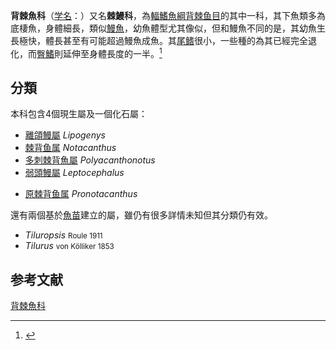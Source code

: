{{不是|棘背鱼科}}
{{AutoTaxobox
| fossil_range = {{Fossil range|桑托阶|現代}}{{r|FishBase}}
| image = Notacanthus chemnitzii.jpg
| image_caption =[[灰棘背鱼|灰棘背鱼]]  ''Notacanthus chemnitzii''
| taxon= Notacanthidae
| authority =[[L._S._Ber|L. S. Ber]]g, 1958
| subdivision_ranks = 屬
| subdivision = 
*[[離頜鰻屬|離頜鰻屬]] ''Lipogenys''
*[[棘背鱼属|棘背鱼属]] ''Notacanthus''
*[[多刺棘背魚屬|多刺棘背魚屬]] ''Polyacanthonotus''
*[[弱頭鰻屬|弱頭鰻屬]] ''Leptocephalus''
*{{绝灭}}[[原棘背鱼属|原棘背鱼属]] ''Pronotacanthus''
}}
'''背棘魚科'''（[[学名|学名]]：{{lang|la|Notacanthidae}}）又名'''棘鰻科'''，為[[輻鰭魚綱|輻鰭魚綱]][[背棘鱼目|背棘鱼目]]的其中一科，其下魚類多為底棲魚，身體細長，類似[[鰻魚|鰻魚]]，幼魚體型尤其像似，但和鰻魚不同的是，其幼魚生長極快，體長甚至有可能超過鰻魚成魚。其[[尾鳍|尾鳍]]很小，一些種的為其已經完全退化，而[[臀鰭|臀鰭]]則延伸至身體長度的一半。<ref name=EoF>{{cite book |editor=Paxton, J.R. |editor2=Eschmeyer, W.N.|author= McCosker, John F.|year=1998|title=Encyclopedia of Fishes|publisher= Academic Press|location=San Diego|page= 86|isbn= 0-12-547665-5}}</ref>

==分類==
本科包含4個現生屬{{r|FishBase}}及一個化石屬{{r|deeplyfish}}：
*[[離頜鰻屬|離頜鰻屬]] ''Lipogenys''
*[[棘背鱼属|棘背鱼属]] ''Notacanthus''
*[[多刺棘背魚屬|多刺棘背魚屬]] ''Polyacanthonotus''
*[[弱頭鰻屬|弱頭鰻屬]] ''Leptocephalus''
*{{绝灭}}[[原棘背鱼属|原棘背鱼属]] ''Pronotacanthus''

還有兩個基於[[魚苗|魚苗]]建立的屬，雖仍有很多詳情未知但其分類仍有效{{r|deeplyfish}}。
* ''Tiluropsis'' <small>Roule 1911</small> 
* ''Tilurus'' <small>von Kölliker 1853</small> 

==参考文献==
{{reflist|refs=
<ref name="FishBase">{{FishBase_family|Notacanthidae|March|2020}}</ref>
<ref name="deeplyfish">{{Cite website|title=Notacanthidae |url=http://deeplyfish.com/wp-content/uploads/2017/05/Family-Notacanthidae-PDF.pdf |website=[[Deeplyfish-_fishes_of_the_world|Deeplyfish- fishes of the world]]|accessdate=18 May 2017}}</ref>
}}
{{海鰱總目}}
{{taxonbar}}

{{輻鰭魚小作品}}
[[Category:背棘魚科|]]